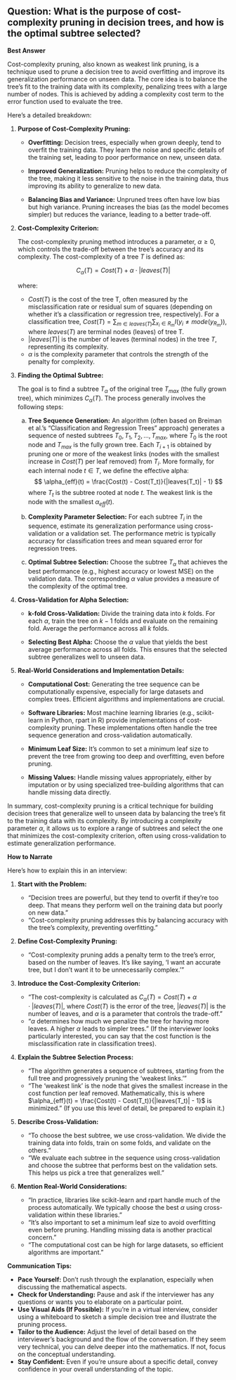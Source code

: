 ## Question: What is the purpose of cost-complexity pruning in decision trees, and how is the optimal subtree selected?

**Best Answer**

Cost-complexity pruning, also known as weakest link pruning, is a technique used to prune a decision tree to avoid overfitting and improve its generalization performance on unseen data. The core idea is to balance the tree's fit to the training data with its complexity, penalizing trees with a large number of nodes. This is achieved by adding a complexity cost term to the error function used to evaluate the tree.

Here's a detailed breakdown:

1.  **Purpose of Cost-Complexity Pruning:**

    *   **Overfitting:** Decision trees, especially when grown deeply, tend to overfit the training data. They learn the noise and specific details of the training set, leading to poor performance on new, unseen data.

    *   **Improved Generalization:** Pruning helps to reduce the complexity of the tree, making it less sensitive to the noise in the training data, thus improving its ability to generalize to new data.

    *   **Balancing Bias and Variance:**  Unpruned trees often have low bias but high variance. Pruning increases the bias (as the model becomes simpler) but reduces the variance, leading to a better trade-off.

2.  **Cost-Complexity Criterion:**

    The cost-complexity pruning method introduces a parameter, $\alpha \geq 0$, which controls the trade-off between the tree's accuracy and its complexity. The cost-complexity of a tree $T$ is defined as:

    $$
    C_\alpha(T) = Cost(T) + \alpha \cdot |leaves(T)|
    $$

    where:

    *   $Cost(T)$ is the cost of the tree T, often measured by the misclassification rate or residual sum of squares (depending on whether it's a classification or regression tree, respectively). For a classification tree, $Cost(T) = \sum_{m \in leaves(T)} \sum_{x_i \in R_m} I(y_i \neq mode(y_{R_m}))$, where $leaves(T)$ are terminal nodes (leaves) of tree T.
    *   $|leaves(T)|$ is the number of leaves (terminal nodes) in the tree $T$, representing its complexity.
    *   $\alpha$ is the complexity parameter that controls the strength of the penalty for complexity.

3.  **Finding the Optimal Subtree:**

    The goal is to find a subtree $T_\alpha$ of the original tree $T_{max}$ (the fully grown tree), which minimizes $C_\alpha(T)$. The process generally involves the following steps:

    a.  **Tree Sequence Generation:** An algorithm (often based on Breiman et al.'s "Classification and Regression Trees" approach) generates a sequence of nested subtrees $T_0, T_1, T_2, ..., T_{max}$, where $T_0$ is the root node and $T_{max}$ is the fully grown tree. Each $T_{i+1}$ is obtained by pruning one or more of the weakest links (nodes with the smallest increase in $Cost(T)$ per leaf removed) from $T_i$. More formally, for each internal node $t \in T$, we define the effective alpha:
    $$
    \alpha_{eff}(t) = \frac{Cost(t) - Cost(T_t)}{|leaves(T_t)| - 1}
    $$
    where $T_t$ is the subtree rooted at node $t$.  The weakest link is the node with the smallest $\alpha_{eff}(t)$.

    b.  **Complexity Parameter Selection:** For each subtree $T_i$ in the sequence, estimate its generalization performance using cross-validation or a validation set. The performance metric is typically accuracy for classification trees and mean squared error for regression trees.

    c.  **Optimal Subtree Selection:** Choose the subtree $T_\alpha$ that achieves the best performance (e.g., highest accuracy or lowest MSE) on the validation data. The corresponding $\alpha$ value provides a measure of the complexity of the optimal tree.

4.  **Cross-Validation for Alpha Selection:**

    *   **k-fold Cross-Validation:** Divide the training data into $k$ folds. For each $\alpha$, train the tree on $k-1$ folds and evaluate on the remaining fold. Average the performance across all $k$ folds.

    *   **Selecting Best Alpha:**  Choose the $\alpha$ value that yields the best average performance across all folds. This ensures that the selected subtree generalizes well to unseen data.

5.  **Real-World Considerations and Implementation Details:**

    *   **Computational Cost:** Generating the tree sequence can be computationally expensive, especially for large datasets and complex trees.  Efficient algorithms and implementations are crucial.

    *   **Software Libraries:**  Most machine learning libraries (e.g., scikit-learn in Python, rpart in R) provide implementations of cost-complexity pruning. These implementations often handle the tree sequence generation and cross-validation automatically.

    *   **Minimum Leaf Size:**  It's common to set a minimum leaf size to prevent the tree from growing too deep and overfitting, even before pruning.

    *   **Missing Values:**  Handle missing values appropriately, either by imputation or by using specialized tree-building algorithms that can handle missing data directly.

In summary, cost-complexity pruning is a critical technique for building decision trees that generalize well to unseen data by balancing the tree's fit to the training data with its complexity. By introducing a complexity parameter $\alpha$, it allows us to explore a range of subtrees and select the one that minimizes the cost-complexity criterion, often using cross-validation to estimate generalization performance.

**How to Narrate**

Here’s how to explain this in an interview:

1.  **Start with the Problem:**

    *   "Decision trees are powerful, but they tend to overfit if they're too deep. That means they perform well on the training data but poorly on new data."
    *   "Cost-complexity pruning addresses this by balancing accuracy with the tree's complexity, preventing overfitting."

2.  **Define Cost-Complexity Pruning:**

    *   "Cost-complexity pruning adds a penalty term to the tree's error, based on the number of leaves.  It's like saying, 'I want an accurate tree, but I don't want it to be unnecessarily complex.'"

3.  **Introduce the Cost-Complexity Criterion:**

    *   "The cost-complexity is calculated as $C_\alpha(T) = Cost(T) + \alpha \cdot |leaves(T)|$, where $Cost(T)$ is the error of the tree, $|leaves(T)|$ is the number of leaves, and $\alpha$ is a parameter that controls the trade-off."
    *   "$\alpha$ determines how much we penalize the tree for having more leaves. A higher $\alpha$ leads to simpler trees." (If the interviewer looks particularly interested, you can say that the cost function is the misclassification rate in classification trees).

4.  **Explain the Subtree Selection Process:**

    *   "The algorithm generates a sequence of subtrees, starting from the full tree and progressively pruning the 'weakest links.'"
    *   "The 'weakest link' is the node that gives the smallest increase in the cost function per leaf removed.  Mathematically, this is where $\alpha_{eff}(t) = \frac{Cost(t) - Cost(T_t)}{|leaves(T_t)| - 1}$ is minimized." (If you use this level of detail, be prepared to explain it.)

5.  **Describe Cross-Validation:**

    *   "To choose the best subtree, we use cross-validation. We divide the training data into folds, train on some folds, and validate on the others."
    *   "We evaluate each subtree in the sequence using cross-validation and choose the subtree that performs best on the validation sets. This helps us pick a tree that generalizes well."

6.  **Mention Real-World Considerations:**

    *   "In practice, libraries like scikit-learn and rpart handle much of the process automatically. We typically choose the best $\alpha$ using cross-validation within these libraries."
    *   "It's also important to set a minimum leaf size to avoid overfitting even before pruning.  Handling missing data is another practical concern."
    *   "The computational cost can be high for large datasets, so efficient algorithms are important."

**Communication Tips:**

*   **Pace Yourself:** Don't rush through the explanation, especially when discussing the mathematical aspects.
*   **Check for Understanding:** Pause and ask if the interviewer has any questions or wants you to elaborate on a particular point.
*   **Use Visual Aids (If Possible):** If you're in a virtual interview, consider using a whiteboard to sketch a simple decision tree and illustrate the pruning process.
*   **Tailor to the Audience:** Adjust the level of detail based on the interviewer's background and the flow of the conversation. If they seem very technical, you can delve deeper into the mathematics. If not, focus on the conceptual understanding.
*   **Stay Confident:** Even if you're unsure about a specific detail, convey confidence in your overall understanding of the topic.
